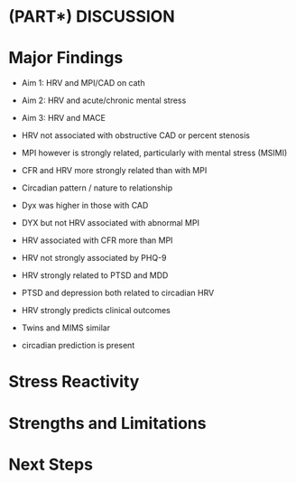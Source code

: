 # (PART\*) DISCUSSION {-}

# Major Findings

- Aim 1: HRV and MPI/CAD on cath
- Aim 2: HRV and acute/chronic mental stress
- Aim 3: HRV and MACE

- HRV not associated with obstructive CAD or percent stenosis
- MPI however is strongly related, particularly with mental stress (MSIMI)
- CFR and HRV more strongly related than with MPI
- Circadian pattern / nature to relationship
- Dyx was higher in those with CAD
- DYX but not HRV associated with abnormal MPI
- HRV associated with CFR more than MPI

- HRV not strongly associated by PHQ-9 
- HRV strongly related to PTSD and MDD
- PTSD and depression both related to circadian HRV

- HRV strongly predicts clinical outcomes
- Twins and MIMS similar
- circadian prediction is present

# Stress Reactivity


# Strengths and Limitations

# Next Steps
